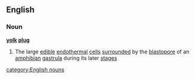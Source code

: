 ==English==
===Noun===
'''[[yolk]] [[plug]]'''
#The large [[edible]] [[endothermal]] [[cell]]s [[surrounded]] by the [[blastopore]] of an [[amphibian]] [[gastrula]] during its later [[stage]]s
[[category:English nouns]]